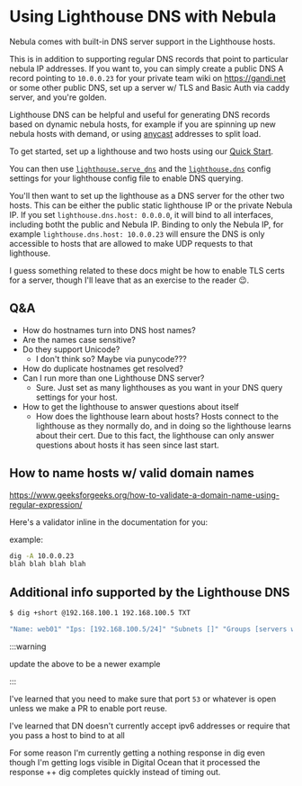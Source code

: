 # Using Lighthouse DNS with Nebula

Nebula comes with built-in DNS server support in the Lighthouse hosts.

This is in addition to supporting regular DNS records that point to particular nebula IP addresses. If you want to, you
can simply create a public DNS A record pointing to `10.0.0.23` for your private team wiki on <https://gandi.net> or
some other public DNS, set up a server w/ TLS and Basic Auth via caddy server, and you're golden.

Lighthouse DNS can be helpful and useful for generating DNS records based on dynamic nebula hosts, for example if you
are spinning up new nebula hosts with demand, or using [anycast](https://en.wikipedia.org/wiki/Anycast) addresses to
split load.

To get started, set up a lighthouse and two hosts using our [Quick Start](/docs/guides/quick-start/).

You can then use [`lighthouse.serve_dns`](/docs/config/lighthouse#lighthouseserve_dns) and the
[`lighthouse.dns`](/docs/config/lighthouse#lighthousedns) config settings for your lighthouse config file to enable DNS
querying.

You'll then want to set up the lighthouse as a DNS server for the other two hosts. This can be either the public static
lighthouse IP or the private Nebula IP. If you set `lighthouse.dns.host: 0.0.0.0`, it will bind to all interfaces,
including botht the public and Nebula IP. Binding to only the Nebula IP, for example `lighthouse.dns.host: 10.0.0.23`
will ensure the DNS is only accessible to hosts that are allowed to make UDP requests to that lighthouse.

I guess something related to these docs might be how to enable TLS certs for a server, though I'll leave that as an
exercise to the reader 😉.

## Q&A

- How do hostnames turn into DNS host names?
- Are the names case sensitive?
- Do they support Unicode?
  - I don't think so? Maybe via punycode???
- How do duplicate hostnames get resolved?
- Can I run more than one Lighthouse DNS server?
  - Sure. Just set as many lighthouses as you want in your DNS query settings for your host.
- How to get the lighthouse to answer questions about itself
  - How does the lighthouse learn about hosts? Hosts connect to the lighthouse as they normally do, and in doing so the
    lighthouse learns about their cert. Due to this fact, the lighthouse can only answer questions about hosts it has
    seen since last start.

## How to name hosts w/ valid domain names

https://www.geeksforgeeks.org/how-to-validate-a-domain-name-using-regular-expression/

Here's a validator inline in the documentation for you:


<ValidateDomainInput />

example:

```bash
dig -A 10.0.0.23
blah blah blah blah
```

## Additional info supported by the Lighthouse DNS

```bash
$ dig +short @192.168.100.1 192.168.100.5 TXT

"Name: web01" "Ips: [192.168.100.5/24]" "Subnets []" "Groups [servers web]" "NotBefore 2021-06-15 14:19:22 +0000 UTC" "NotAFter 2022-04-28 21:49:15 +0000 UTC" "PublicKey dde33784fb2bbada73f8bf4cafbf9271dc864b770b1e44002f81563856711f7c" "IsCA false" "Issuer 91f795c52f601d3110ee5232b22c13a89a76d3e3fb89bed3c21929c873cb6ec9"
```

:::warning

update the above to be a newer example

:::

I've learned that you need to make sure that port `53` or whatever is open unless we make a PR to enable port reuse.

I've learned that DN doesn't currently accept ipv6 addresses or require that you pass a host to bind to at all

For some reason I'm currently getting a nothing response in dig even though I'm getting logs visible in Digital Ocean
that it processed the response ++ dig completes quickly instead of timing out.
